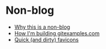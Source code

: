 # Non-blog
 
- [Why this is a non-blog](/non-blog/hi)
- [How I'm building gitexamples.com](/non-blog/gitexamples)
- [Quick (and dirty) favicons](/non-blog/favicons)

